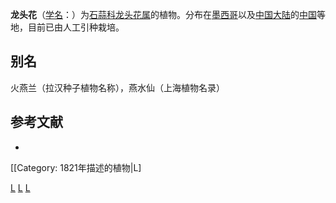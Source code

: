 {{Speciesbox
| taxon = Sprekelia formosissima
| binomial_authority = ([[卡爾·林奈|L.]]) Herb., 1821
| image = The Botanical Magazine, Plate 47 (Volume 2, 1788).png
| image_caption = 《[[柯蒂斯植物學雜誌|植物學雜誌]]》(1788)<br>''Amaryllis formosissima''
}}

'''龙头花'''（[[学名|学名]]：{{lang|la|''Sprekelia formosissima''}}）为[[石蒜科|石蒜科]][[龙头花属|龙头花属]]的植物。分布在[[墨西哥|墨西哥]]以及[[中国大陆|中国大陆]]的[[中国|中国]]等地，目前已由人工引种栽培。

== 别名 ==
火燕兰（拉汉种子植物名称），燕水仙（上海植物名录）

== 参考文献 ==
<div class="references-small">
* {{cite web| url =http://www.bioinfo.cn/db05/KmzwSpecies.php?action=view&id=199| title =龙头花| work =《中国高等植物数据库全库》| publisher =中国科学院微生物研究所| author =昆明植物研究所| accessdate =2009-02-21| deadurl =yes| archiveurl =https://web.archive.org/web/20160305080004/http://www.bioinfo.cn/db05/KmzwSpecies.php?action=view&id=199| archivedate =2016-03-05}}
</div>
{{Taxonbar|from=Q6647381}}

[[Category:龙头花属|L]]
[[Category:球根花卉|L]]
[[Category:_卡尔·林奈命名的生物分类|L]]
[[Category: 1821年描述的植物|L]